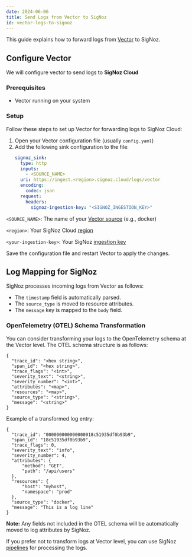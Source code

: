 ```yaml
---
date: 2024-06-06
title: Send Logs from Vector to SigNoz
id: vector-logs-to-signoz
---
```


This guide explains how to forward logs from [Vector](https://vector.dev/) to SigNoz.

<Tabs>

<TabItem value="signoz-cloud" label="SigNoz Cloud" default>

## Configure Vector 

We will configure vector to send logs to **SigNoz Cloud**

### Prerequisites

- Vector running on your system

### Setup

Follow these steps to set up Vector for forwarding logs to SigNoz Cloud:

1. Open your Vector configuration file (usually `config.yaml`)
2. Add the following sink configuration to the file:
    ```yaml
    signoz_sink:
      type: http
      inputs:
        - <SOURCE_NAME>
      uri: https://ingest.<region>.signoz.cloud/logs/vector
      encoding:
        codec: json
      request:
        headers:
          signoz-ingestion-key: "<SIGNOZ_INGESTION_KEY>"
    ```

`<SOURCE_NAME>`: The name of your [Vector source](https://vector.dev/docs/reference/configuration/sources/) (e.g., docker)

`<region>`: Your SigNoz Cloud [region](https://signoz.io/docs/ingestion/signoz-cloud/overview/#endpoint)

`<your-ingestion-key>`: Your SigNoz [ingestion key](https://signoz.io/docs/ingestion/signoz-cloud/keys/)

Save the configuration file and restart Vector to apply the changes.


## Log Mapping for SigNoz

SigNoz processes incoming logs from Vector as follows:

- The `timestamp` field is automatically parsed.
- The `source_type` is moved to resource attributes.
- The `message` key is mapped to the `body` field.

### OpenTelemetry (OTEL) Schema Transformation

You can consider transforming your logs to the OpenTelemetry schema at the Vector level. The OTEL schema structure is as follows:
```
{
  "trace_id": "<hex string>",
  "span_id": "<hex string>",
  "trace_flags": "<int>",
  "severity_text": "<string>",
  "severity_number": "<int>",
  "attributes": "<map>",
  "resources": "<map>",
  "source_type": "<string>",
  "message": "<string>"
}
```

Example of a transformed log entry:
```
{
  "trace_id": "000000000000000018c51935df0b93b9",
  "span_id": "18c51935df0b93b9",
  "trace_flags": 0,
  "severity_text": "info",
  "severity_number": 4,
  "attributes": {
      "method": "GET",
      "path": "/api/users"
  },
  "resources": {
      "host": "myhost",
      "namespace": "prod"
  },
  "source_type": "docker",
  "message": "This is a log line"
}
```

**Note:** Any fields not included in the OTEL schema will be automatically moved to log attributes by SigNoz.


If you prefer not to transform logs at Vector level, you can use SigNoz [pipelines](https://signoz.io/docs/logs-pipelines/introduction/) for processing the logs.

</TabItem>


</Tabs>